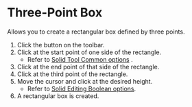 
# Three-Point Box

<Reference shortcut='' command='Three-Point Box' button='Toolbar' />

Allows you to create a rectangular box defined by three points.

1. Click the button on the toolbar.
2. Click at the start point of one side of the rectangle.
   - Refer to [Solid Tool Common options](common-options) .
3. Click at the end point of that side of the rectangle.
4. Click at the third point of the rectangle.
5. Move the cursor and click at the desired height.
   - Refer to [Solid Editing Boolean options](boolean-options).
6. A rectangular box is created.

